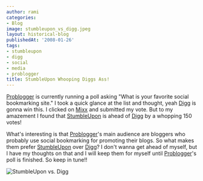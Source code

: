 ```yaml
---
author: rami
categories:
- Blog
image: stumbleupon_vs_digg.jpeg
layout: historical-blog
publishedAt: '2008-01-26'
tags:
- stumbleupon
- digg
- social
- media
- problogger
title: StumbleUpon Whooping Diggs Ass!
---
```


[Problogger](http://www.problogger.net) is currently running a poll asking "What is your favorite social bookmarking site." I took a quick glance at the list and thought, yeah [Digg](http://www.digg.com) is gonna win this. I clicked on [Mixx](http://www.mixx.com) and submitted my vote. But to my amazement I found that [StumbleUpon](http://www.stumbleupon.com) is ahead of [Digg](http://www.digg.com) by a whopping 150 votes!


What's interesting is that [Problogger](http://www.problogger.net/)'s main audience are bloggers who probably use social bookmarking for promoting their blogs. So what makes them prefer [StumbleUpon](http://www.stumbleupon.com) over [Digg](http://www.digg.com)? I don't wanna get ahead of myself, but I have my thoughts on that and I will keep them for myself until [Problogger](http://www.problogger.net)'s poll is finished. So keep in tune!!


![StumbleUpon vs. Digg](/assets/images/content/blog/stumbleupon_vs_digg.jpeg)